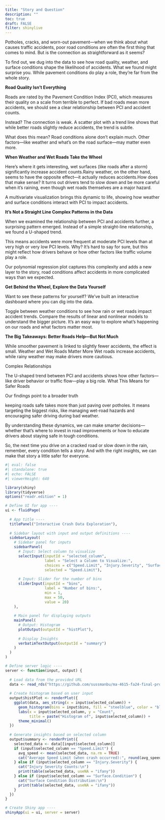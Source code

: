 ```yaml
---
title: "Story and Question"
description: ""
toc: true
draft: FALSE
filter: shinylive
---
```


Potholes, cracks, and worn-out pavement—when we think about what causes traffic accidents, poor road conditions are often the first thing that comes to mind. But is the connection as straightforward as it seems?

To find out, we dug into the data to see how road quality, weather, and surface conditions shape the likelihood of accidents. What we found might surprise you. While pavement conditions do play a role, they’re far from the whole story.

**Road Quality Isn’t Everything**

Roads are rated by the Pavement Condition Index (PCI), which measures their quality on a scale from terrible to perfect. If bad roads mean more accidents, we should see a clear relationship between PCI and accident counts.

Instead? The connection is weak. A scatter plot with a trend line shows that while better roads slightly reduce accidents, the trend is subtle.

What does this mean? Road conditions alone don’t explain much. Other factors—like weather and what’s on the road surface—may matter even more.

**When Weather and Wet Roads Take the Wheel**

Here’s where it gets interesting, wet surfaces (like roads after a storm) significantly increase accident counts.Rainy weather, on the other hand, seems to have the opposite effect—it actually reduces accidents.How does that make sense? It turns out drivers tend to slow down and be more careful when it’s raining, even though wet roads themselves are a major hazard.

A multivariate visualization brings this dynamic to life, showing how weather and surface conditions interact with PCI to impact accidents.

**It’s Not a Straight Line Complex Patterns in the Data**

When we examined the relationship between PCI and accidents further, a surprising pattern emerged. Instead of a simple straight-line relationship, we found a U-shaped trend.

This means accidents were more frequent at moderate PCI levels than at very high or very low PCI levels. Why? It’s hard to say for sure, but this might reflect how drivers behave or how other factors like traffic volume play a role.

Our polynomial regression plot captures this complexity and adds a new layer to the story, road conditions affect accidents in more complicated ways than we expected.

**Get Behind the Wheel, Explore the Data Yourself**

Want to see these patterns for yourself? We’ve built an interactive dashboard where you can dig into the data.

Toggle between weather conditions to see how rain or wet roads impact accident trends. Compare the results of linear and nonlinear models to understand the bigger picture. It’s an easy way to explore what’s happening on our roads and what factors matter most.

**The Big Takeaways: Better Roads Help—But Not Much**

While smoother pavement is linked to slightly fewer accidents, the effect is small. Weather and Wet Roads Matter More Wet roads increase accidents, while rainy weather may make drivers more cautious.

Complex Relationships

The U-shaped trend between PCI and accidents shows how other factors—like driver behavior or traffic flow—play a big role. What This Means for Safer Roads

Our findings point to a broader truth

keeping roads safe takes more than just paving over potholes. It means targeting the biggest risks, like managing wet-road hazards and encouraging safer driving during bad weather.

By understanding these dynamics, we can make smarter decisions—whether that’s where to invest in road improvements or how to educate drivers about staying safe in tough conditions.

So, the next time you drive on a cracked road or slow down in the rain, remember, every condition tells a story. And with the right insights, we can make that story a little safer for everyone.

```r
#| eval: false
#| standalone: true
#| echo: FALSE
#| viewerHeight: 640 

library(shiny)
library(tidyverse)
options("readr.edition" = 1)

# Define UI for app ----
ui <- fluidPage(
  
  # App title ----
  titlePanel("Interactive Crash Data Exploration"),
  
  # Sidebar layout with input and output definitions ----
  sidebarLayout(
    # Sidebar panel for inputs
    sidebarPanel(
      # Input: Select column to visualize
      selectInput(inputId = "selected_column", 
                  label = "Select a Column to Visualize:",
                  choices = c("Speed.Limit", "Injury.Severity", "Surface.Condition"),
                  selected = "Speed.Limit"),
      
      # Input: Slider for the number of bins
      sliderInput(inputId = "bins",
                  label = "Number of bins:",
                  min = 1,
                  max = 50,
                  value = 20)
    ),
    
    # Main panel for displaying outputs
    mainPanel(
      # Output: Histogram
      plotOutput(outputId = "histPlot"),
      
      # Display Insights
      verbatimTextOutput(outputId = "summary")
    )
  )
)

# Define server logic ----
server <- function(input, output) {
  
  # Load data from the provided URL
  data <- read_rds("https://github.com/sussmanbu/ma-4615-fa24-final-project-group-1/blob/main/dataset/subset_data.rds")
  
  # Create histogram based on user input
  output$histPlot <- renderPlot({
    ggplot(data, aes_string(x = input$selected_column)) +
      geom_histogram(bins = input$bins, fill = "steelblue", color = "black") +
      labs(x = input$selected_column, y = "Count",
           title = paste("Histogram of", input$selected_column)) +
      theme_minimal()
  })
  
  # Generate insights based on selected column
  output$summary <- renderPrint({
    selected_data <- data[[input$selected_column]]
    if (input$selected_column == "Speed.Limit") {
      avg_speed <- mean(selected_data, na.rm = TRUE)
      cat("Average Speed Limit (when crash occurred):", round(avg_speed, 2), "mph")
    } else if (input$selected_column == "Injury.Severity") {
      cat("Injury Severity Counts:\n")
      print(table(selected_data, useNA = "ifany"))
    } else if (input$selected_column == "Surface.Condition") {
      cat("Surface Condition Distribution:\n")
      print(table(selected_data, useNA = "ifany"))
    }
  })
}

# Create Shiny app ----
shinyApp(ui = ui, server = server)


```